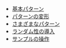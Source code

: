 * [[Basic Patterns/ja|基本パターン]]
* [[Transforming Patterns/ja|パターンの変形]]
* [[Different Kinds of Pattern/ja|さまざまなパターン]]
* [[Randomness/ja|ランダム性の導入]]
* [[Manipulating samples/ja|サンプルの操作]]